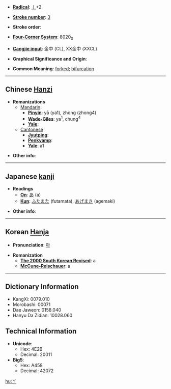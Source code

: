 * '''[[Wiktionary:Chinese radical index| Radical]]''': [[Wiktionary:Chinese radical index 丨|丨]]+2

* '''[[Wiktionary:Chinese total strokes index|Stroke number]]''': [[Wiktionary:Chinese total strokes index 3|3]]

* '''Stroke order''': 

* '''[[Wiktionary:Chinese four corner index|Four-Corner System]]''': 8020<sub>0</sub>

* '''[[Wiktionary:Chinese Cangjie index|Cangjie input]]''': 金中 (CL), XX金中 (XXCL)

* '''Graphical Significance and Origin''': 

* '''Common Meaning''': [[forked]]; [[bifurcation]]

----

== Chinese [[Hanzi]] ==

* '''Romanizations'''
** [[Mandarin]]:
*** '''[[Pinyin]]''': yā (ya1), zhòng (zhong4)
*** '''[[Wade-Giles]]''': ya<sup>1</sup>, chung<sup>4</sup>
*** '''[[Yale]]''': 
**[[Cantonese]]
***'''[[Jyutping]]''':
***'''[[Penkyamp]]''': 
***'''[[Yale]]''': a1

* '''Other info''': 

----

== Japanese [[kanji]] ==

* '''Readings'''
** '''[[On]]''': [[あ]] (a)
** '''[[Kun]]''': [[ふたまた]] (futamata), [[あげまき]] (agemaki)

* '''Other info''':  

----

== Korean [[Hanja]] ==

* '''Pronunciation''': [[아]]

* '''Romanization'''
** '''[[The 2000 South Korean Revised Romanization|The 2000 South Korean Revised]]''': a
** '''[[McCune-Reischauer]]''': a

----

== Dictionary Information ==

* KangXi: 0079.010
* Morobashi: 00071
* Dae Jaweon: 0158.040
* Hanyu Da Zidian: 10028.060

== Technical Information ==

* '''Unicode''':
** Hex: 4E2B
** Decimal: 20011
* '''Big5''':
** Hex: A458
** Decimal: 42072

[[hu:丫]]
